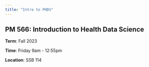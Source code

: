 ```yaml
---
title: "Intro to PHDS"
---
```


## PM 566: Introduction to Health Data Science 

**Term**: Fall 2023

**Time**: Friday 9am - 12:55pm

**Location**: SSB 114
